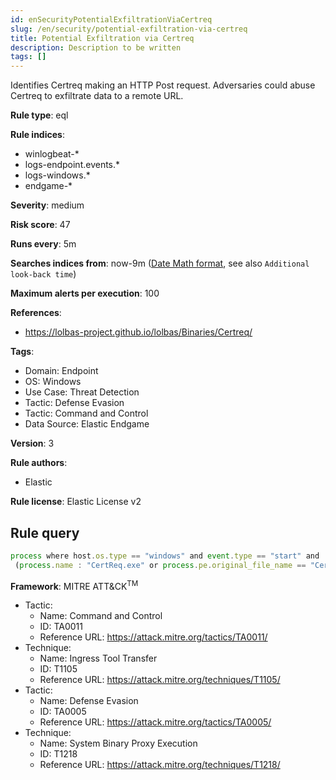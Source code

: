 ```yaml
---
id: enSecurityPotentialExfiltrationViaCertreq
slug: /en/security/potential-exfiltration-via-certreq
title: Potential Exfiltration via Certreq
description: Description to be written
tags: []
---
```


<div id="potential-exfiltration-via-certreq"></div>

Identifies Certreq making an HTTP Post request. Adversaries could abuse Certreq to exfiltrate data to a remote URL.

**Rule type**: eql

**Rule indices**: 

* winlogbeat-*
* logs-endpoint.events.*
* logs-windows.*
* endgame-*

**Severity**: medium

**Risk score**: 47

**Runs every**: 5m

**Searches indices from**: now-9m ([Date Math format](((ref))/common-options.html#date-math), see also <DocLink id="enSecurityRulesUiCreate" section="set-the-rules-schedule">`Additional look-back time`</DocLink>)

**Maximum alerts per execution**: 100

**References**: 

* https://lolbas-project.github.io/lolbas/Binaries/Certreq/

**Tags**: 

* Domain: Endpoint
* OS: Windows
* Use Case: Threat Detection
* Tactic: Defense Evasion
* Tactic: Command and Control
* Data Source: Elastic Endgame

**Version**: 3

**Rule authors**: 

* Elastic

**Rule license**: Elastic License v2

## Rule query

```js
process where host.os.type == "windows" and event.type == "start" and
 (process.name : "CertReq.exe" or process.pe.original_file_name == "CertReq.exe") and process.args : "-Post"

```

**Framework**: MITRE ATT&CK<sup>TM</sup>

* Tactic:
    * Name: Command and Control
    * ID: TA0011
    * Reference URL: https://attack.mitre.org/tactics/TA0011/
* Technique:
    * Name: Ingress Tool Transfer
    * ID: T1105
    * Reference URL: https://attack.mitre.org/techniques/T1105/
* Tactic:
    * Name: Defense Evasion
    * ID: TA0005
    * Reference URL: https://attack.mitre.org/tactics/TA0005/
* Technique:
    * Name: System Binary Proxy Execution
    * ID: T1218
    * Reference URL: https://attack.mitre.org/techniques/T1218/

